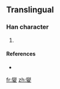 ==Translingual==

===Han character===
{{Han char|rn=35|rad=夊|as=15|sn=18|four=|canj=火火竹水 (FFHE)}}

# {{defn|Han|sort=夊15}}

====References====
* {{Han ref|kx=0245.271|hdz=20871.221|uh=5911|ud=22801}}

[[fr:夑]]
[[zh:夑]]
